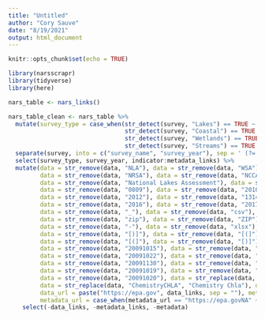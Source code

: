 ```yaml
---
title: "Untitled"
author: "Cory Sauve"
date: "8/19/2021"
output: html_document
---
```


```r
knitr::opts_chunk$set(echo = TRUE)
```

```r
library(narsscrapr)
library(tidyverse)
library(here)
```

```r
nars_table <- nars_links()
```

```r
nars_table_clean <- nars_table %>% 
  mutate(survey_type = case_when(str_detect(survey, "Lakes") == TRUE ~ "National Lakes Assessment (NLA)", 
                                 str_detect(survey, "Coastal") == TRUE ~ "National Coastal Condition Assessment (NCCA)",
                                 str_detect(survey, "Wetlands") == TRUE ~ "National Wetland Condition Assessment (NWCA)", 
                                 str_detect(survey, "Streams") == TRUE ~ "National Rivers and Stream Assessment (NRSA)")) %>%
  separate(survey, into = c("survey_name", "survey_year"), sep = ' (?=[^ ]+$)') %>% 
  select(survey_type, survey_year, indicator:metadata_links) %>% 
  mutate(data = str_remove(data, "NLA"), data = str_remove(data, "WSA"), data = str_remove(data, "NCA"), 
         data = str_remove(data, "NRSA"), data = str_remove(data, "NCCA"), data = str_remove(data, "NWCA"), 
         data = str_remove(data, "National Lakes Assessment"), data = str_remove(data, "2007"), data = str_remove(data, "2004"), 
         data = str_remove(data, "0809"), data = str_remove(data, "2010"), data = str_remove(data, "2011"), 
         data = str_remove(data, "2012"), data = str_remove(data, "1314"), data = str_remove(data, "2015"), 
         data = str_remove(data, "2016"), data = str_remove(data, "2017"), data = str_remove(data, "1819"), 
         data = str_remove(data, "_"), data = str_remove(data, "csv"), data = str_remove(data, "CSV"), 
         data = str_remove(data, "zip"), data = str_remove(data, "ZIP"), data = str_remove(data, "Data"), 
         data = str_remove(data, "-"), data = str_remove(data, "xlsx"), data = str_remove(data, "[(]"),
         data = str_remove(data, "[)]"), data = str_remove(data, "[(]"), data = str_remove(data, "[)]"),
         data = str_remove(data, "[(]"), data = str_remove(data, "[)]"), data = str_remove(data, "20061022"), 
         data = str_remove(data, "20091015"), data = str_remove(data, "20091113"), data = str_remove(data, "20091008"),
         data = str_remove(data, "20091022"), data = str_remove(data, "20091123"), data = str_remove(data, "20091007"),
         data = str_remove(data, "20091130"), data = str_remove(data, "20091023"), data = str_remove(data, "20091125"),
         data = str_remove(data, "20091019"), data = str_remove(data, "20091021"), data = str_remove(data, "20091125"),
         data = str_remove(data, "20091020"), data = str_replace(data, "External :", "External"), data = str_remove(data, "-"),
         data = str_replace(data, "ChemistryCHLA", "Chemistry Chla"), data = str_remove(data, "AA"), data = str_trim(data, "left"), 
         data_url = paste("https://epa.gov", data_links, sep = ""), metadata_url = paste("https://epa.gov", metadata_links, sep = ""), 
         metadata_url = case_when(metadata_url == "https://epa.govNA" ~ "Not available", TRUE ~ metadata_url)) %>% 
    select(-data_links, -metadata_links, -metadata) 
```













